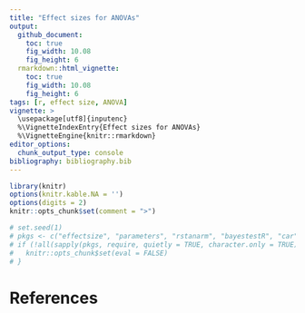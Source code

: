 ```yaml
---
title: "Effect sizes for ANOVAs"
output: 
  github_document:
    toc: true
    fig_width: 10.08
    fig_height: 6
  rmarkdown::html_vignette:
    toc: true
    fig_width: 10.08
    fig_height: 6
tags: [r, effect size, ANOVA]
vignette: >
  \usepackage[utf8]{inputenc}
  %\VignetteIndexEntry{Effect sizes for ANOVAs}
  %\VignetteEngine{knitr::rmarkdown}
editor_options: 
  chunk_output_type: console
bibliography: bibliography.bib
---
```



```r
library(knitr)
options(knitr.kable.NA = '')
options(digits = 2)
knitr::opts_chunk$set(comment = ">")

# set.seed(1)
# pkgs <- c("effectsize", "parameters", "rstanarm", "bayestestR", "car")
# if (!all(sapply(pkgs, require, quietly = TRUE, character.only = TRUE))) {
#   knitr::opts_chunk$set(eval = FALSE)
# }
```

<!-- needs some love -->

# References